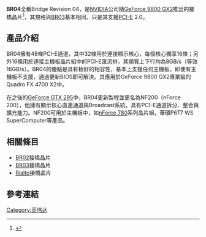 '''BR04'''全稱Bridge Revision 04，是[[NVIDIA|NVIDIA]]公司隨[[GeForce_9|GeForce 9800 GX2]]推出的接橋晶片<ref>{{Cite web |url=http://www.nvidia.com/object/io_1207724174843.html |title=NVIDIA Introduces Fastest GeForce Platforms Ever—Optimized For Gaming PCs |accessdate=2010-08-12 |archive-date=2009-09-18 |archive-url=https://web.archive.org/web/20090918233609/http://www.nvidia.com/object/io_1207724174843.html |dead-url=no }}</ref>，其規格與[[NVIDIA_BR03|BR03]]基本相同，只是其支援[[PCI-E|PCI-E]] 2.0。

== 產品介紹 ==
BR04擁有48條PCI-E通道，其中32條用於連接顯示核心，每個核心獨享16條；另外16條用於連接主機板晶片組中的PCI-E匯流排，其頻寬上下行均為8GB/s（等效16GB/s）。BR04的優點是具有極好的相容性，基本上支援任何主機板，即使有主機板不支援，通過更新BIOS即可解決。其應用於GeForce 9800 GX2專業級的Quadro FX 4700 X2中。

在之後的[[GeForce_200|GeForce GTX 295]]中，BR04更新製程並更名為NF200（nForce 200），他擁有顯示核心直連通道與Broadcast系統，具有PCI-E通道拆分、整合與擴充能力。NF200可用於主機板中，如[[nForce_700|nForce 780]]系列晶片組，華碩P6T7 WS SuperComputer等產品。

== 相關條目 ==
*[[NVIDIA_BR02|BR02]]接橋晶片
*[[NVIDIA_BR03|BR03]]接橋晶片
*[[Rialto|Rialto]]接橋晶片

== 參考連結 ==
{{reflist}}

{{compu-stub}}
{{NVIDIA}}

[[Category:英伟达|Category:英伟达]]